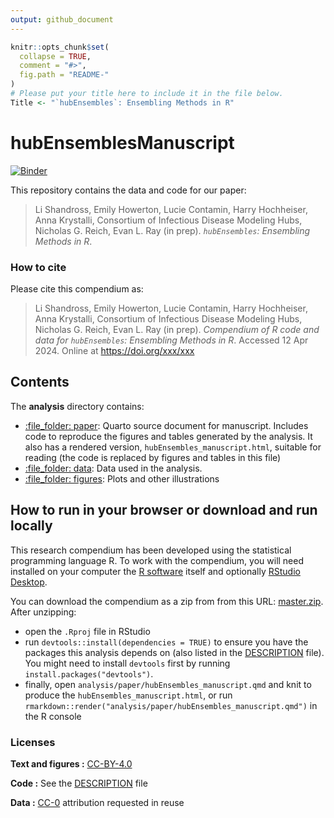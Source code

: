 ```yaml
---
output: github_document
---
```


<!-- README.md is generated from README.Rmd. Please edit that file -->

```r
knitr::opts_chunk$set(
  collapse = TRUE,
  comment = "#>",
  fig.path = "README-"
)
# Please put your title here to include it in the file below.
Title <- "`hubEnsembles`: Ensembling Methods in R"
```

# hubEnsemblesManuscript

[![Binder](https://mybinder.org/badge_logo.svg)](https://mybinder.org/v2/gh/Infectious-Disease-Modeling-Hubs/hubEnsemblesManuscript/master?urlpath=rstudio)


This repository contains the data and code for our paper:

> Li Shandross, Emily Howerton, Lucie Contamin, Harry Hochheiser, Anna Krystalli, Consortium of Infectious Disease Modeling Hubs, Nicholas G. Reich, Evan L. Ray (in prep). *`hubEnsembles`: Ensembling Methods in R*. 


### How to cite

Please cite this compendium as:

> Li Shandross, Emily Howerton, Lucie Contamin, Harry Hochheiser, Anna Krystalli, Consortium of Infectious Disease Modeling Hubs, Nicholas G. Reich, Evan L. Ray (in prep). *Compendium of R code and data for `hubEnsembles`:
> Ensembling Methods in R*. Accessed 12 Apr 2024. Online at
> <https://doi.org/xxx/xxx>

## Contents

The **analysis** directory contains:

  - [:file\_folder: paper](/analysis/paper): Quarto source document
    for manuscript. Includes code to reproduce the figures and tables
    generated by the analysis. It also has a rendered version,
    `hubEnsembles_manuscript.html`, suitable for reading (the code is replaced by figures
    and tables in this file)
  - [:file\_folder: data](/analysis/data): Data used in the analysis.
  - [:file\_folder: figures](/analysis/figures): Plots and other
    illustrations


## How to run in your browser or download and run locally

This research compendium has been developed using the statistical programming
language R. To work with the compendium, you will need
installed on your computer the [R software](https://cloud.r-project.org/)
itself and optionally [RStudio Desktop](https://rstudio.com/products/rstudio/download/).

You can download the compendium as a zip from from this URL:
[master.zip](/archive/master.zip). After unzipping:

- open the `.Rproj` file in RStudio
- run `devtools::install(dependencies = TRUE)` to ensure you have the packages this analysis depends on (also listed in the
[DESCRIPTION](/DESCRIPTION) file). You might need to install `devtools` first by running `install.packages("devtools")`.
- finally, open `analysis/paper/hubEnsembles_manuscript.qmd` and knit to produce the `hubEnsembles_manuscript.html`, or run `rmarkdown::render("analysis/paper/hubEnsembles_manuscript.qmd")` in the R console

### Licenses

**Text and figures :**  [CC-BY-4.0](http://creativecommons.org/licenses/by/4.0/)

**Code :** See the [DESCRIPTION](DESCRIPTION) file

**Data :** [CC-0](http://creativecommons.org/publicdomain/zero/1.0/) attribution requested in reuse



